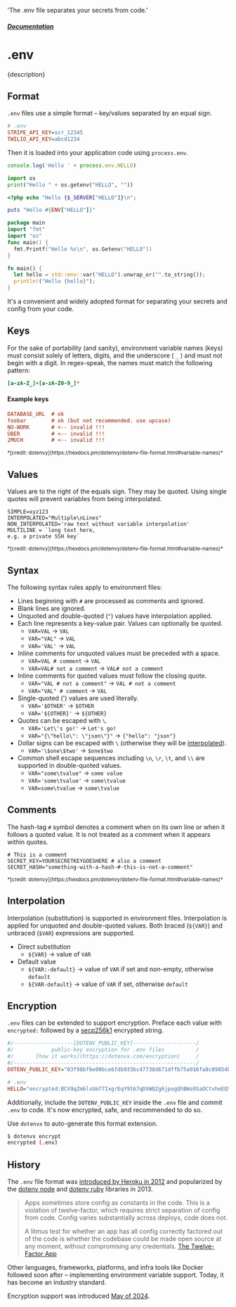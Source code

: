   'The .env file separates your secrets from code.'

##### [Documentation](/docs)
# .env

<p className="lead">{description}</p>

## Format

`.env` files use a simple format – key/values separated by an equal sign.

```ini {{ title: '.env' }}
# .env
STRIPE_API_KEY=scr_12345
TWILIO_API_KEY=abcd1234
```

Then it is loaded into your application code using `process.env`.

<CodeGroup>

```js {{ title: 'Node' }}
console.log('Hello ' + process.env.HELLO)
```

```python {{ title: 'Python' }}
import os
print("Hello " + os.getenv("HELLO", ""))
```

```php {{ title: 'PHP' }}
<?php echo "Hello {$_SERVER["HELLO"]}\n";
```

```ruby {{ title: 'Ruby' }}
puts "Hello #{ENV["HELLO"]}"
```

```go {{ title: 'Go' }}
package main
import "fmt"
import "os"
func main() {
  fmt.Printf("Hello %s\n", os.Getenv("HELLO"))
}
```

```rust {{ title: 'Rust' }}
fn main() {
  let hello = std::env::var("HELLO").unwrap_or("".to_string());
  println!("Hello {hello}");
}
```

</CodeGroup>

It's a convenient and widely adopted format for separating your secrets and config from your code.

## Keys

For the sake of portability (and sanity), environment variable names (keys) must consist solely of letters, digits, and the underscore ( `_` ) and must not begin with a digit. In regex-speak, the names must match the following pattern:

```ini
[a-zA-Z_]+[a-zA-Z0-9_]*
```

#### Example keys

```ini
DATABASE_URL  # ok
foobar        # ok (but not recommended. use upcase)
NO-WORK       # <-- invalid !!!
ÜBER          # <-- invalid !!!
2MUCH         # <-- invalid !!!
```

<small>
*[credit: dotenvy](https://hexdocs.pm/dotenvy/dotenv-file-format.html#variable-names)*
</small>

## Values

Values are to the right of the equals sign. They may be quoted. Using single quotes will prevent variables from being interpolated.

```
SIMPLE=xyz123
INTERPOLATED="Multiple\nLines"
NON_INTERPOLATED='raw text without variable interpolation'
MULTILINE = `long text here,
e.g. a private SSH key`
```

<small>
*[credit: dotenvy](https://hexdocs.pm/dotenvy/dotenv-file-format.html#variable-names)*
</small>

## Syntax

The following syntax rules apply to environment files:

* Lines beginning with `#` are processed as comments and ignored.
* Blank lines are ignored.
* Unquoted and double-quoted (`"`) values have interpolation applied.
* Each line represents a key-value pair. Values can optionally be quoted.
  * `VAR=VAL` -> `VAL`
  * `VAR="VAL"` -> `VAL`
  * `VAR='VAL'` -> `VAL`
* Inline comments for unquoted values must be preceded with a space.
  * `VAR=VAL # comment` -> `VAL`
  * `VAR=VAL# not a comment` -> `VAL# not a comment`
* Inline comments for quoted values must follow the closing quote.
  * `VAR="VAL # not a comment"` -> `VAL # not a comment`
  * `VAR="VAL" # comment` -> `VAL`
* Single-quoted (') values are used literally.
  * `VAR='$OTHER'` -> `$OTHER`
  * `VAR='${OTHER}'` -> `${OTHER}`
* Quotes can be escaped with `\`.
  * `VAR='Let\'s go!'` -> `Let's go!`
  * `VAR="{\"hello\": \"json\"}"` -> `{"hello": "json"}`
* Dollar signs can be escaped with `\` (otherwise they will be [interpolated](#interpolation)).
  * `VAR='\$one\$two'` -> `$one$two`
* Common shell escape sequences including `\n`, `\r`, `\t`, and `\\` are supported in double-quoted values.
  * `VAR="some\tvalue"` -> `some value`
  * `VAR='some\tvalue'` -> `some\tvalue`
  * `VAR=some\tvalue` -> `some\tvalue`

## Comments

The hash-tag `#` symbol denotes a comment when on its own line or when it follows a quoted value. It is not treated as a comment when it appears within quotes.

```
# This is a comment
SECRET_KEY=YOURSECRETKEYGOESHERE # also a comment
SECRET_HASH="something-with-a-hash-#-this-is-not-a-comment"
```

<small>
*[credit: dotenvy](https://hexdocs.pm/dotenvy/dotenv-file-format.html#variable-names)*
</small>

## Interpolation

Interpolation (substitution) is supported in environment files. Interpolation is applied for unquoted and double-quoted values. Both braced (`${VAR}`) and unbraced (`$VAR`) expressions are supported.

* Direct substitution
  * `${VAR}` -> value of `VAR`
* Default value
  * `${VAR:-default}` -> value of `VAR` if set and non-empty, otherwise `default`
  * `${VAR-default}` -> value of `VAR` if set, otherwise `default`

## Encryption

`.env` files can be extended to support encryption. Preface each value with `encrypted:` followed by a [secp256k1](https://en.bitcoin.it/wiki/Secp256k1) encrypted string.

```ini {{ title: '.env' }}
#/-------------------[DOTENV_PUBLIC_KEY]--------------------/
#/            public-key encryption for .env files          /
#/       [how it works](https://dotenvx.com/encryption)     /
#/----------------------------------------------------------/
DOTENV_PUBLIC_KEY="03f98bf6e00bce6fdb933bc47738d671dffb75a916fa8c89854bdfa3483902632f"

# .env
HELLO="encrypted:BCV9qZmblsUm77IxgrEqY9t67qDVWQZg6jpogQhBWa9SaOCtvheEQ5/eUfPCigQ7KB6vN//6vFE+2+orG7LmUorWhe1JapWct6Dz58IY6mXi+ONs51F7TSed6R/T9e+lDBWYH04p"
```

Additionally, include the `DOTENV_PUBLIC_KEY` inside the `.env` file and commit `.env` to code. It's now encrypted, safe, and recommended to do so.

Use `dotenvx` to auto-generate this format extension.

```sh
$ dotenvx encrypt
encrypted (.env)
```

## History

The `.env` file format was [introduced by Heroku in 2012](https://12factor.net/config) and popularized by the [dotenv node](https://www.npmjs.com/package/dotenv) and [dotenv ruby](https://github.com/bkeepers/dotenv) libraries in 2013.

> Apps sometimes store config as constants in the code. This is a violation of twelve-factor, which requires strict separation of config from code. Config varies substantially across deploys, code does not.
> 
> A litmus test for whether an app has all config correctly factored out of the code is whether the codebase could be made open source at any moment, without compromising any credentials.
> [The Twelve-Factor App](https://12factor.net/config)

Other languages, frameworks, platforms, and infra tools like Docker followed soon after – implementing environment variable support. Today, it has become an industry standard.

Encryption support was introduced [May of 2024](https://github.com/dotenvx/dotenvx/issues/189).
